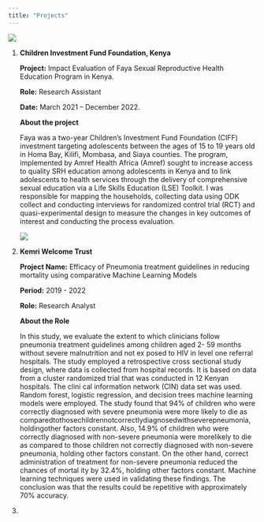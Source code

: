 ```yaml
---
title: "Projects"
---
```


![](images/CIFF_logo.PNG)

1.  **Children Investment Fund Foundation, Kenya**

    **Project:** Impact Evaluation of Faya Sexual Reproductive Health Education Program in Kenya.

    **Role:** Research Assistant

    **Date:** March 2021 – December 2022.

    **About the project**

    Faya was a two-year Children’s Investment Fund Foundation (CIFF) investment targeting adolescents between the ages of 15 to 19 years old in Homa Bay, Kilifi, Mombasa, and Siaya counties. The program, implemented by Amref Health Africa (Amref) sought to increase access to quality SRH education among adolescents in Kenya and to link adolescents to health services through the delivery of comprehensive sexual education via a Life Skills Education (LSE) Toolkit. I was responsible for mapping the households, collecting data using ODK collect and conducting interviews for randomized control trial (RCT) and quasi-experimental design to measure the changes in key outcomes of interest and conducting the process evaluation.

    ![](images/clipboard-3626455683.png)

2.  **Kemri Welcome Trust**

    **Project Name:** Efficacy of Pneumonia treatment guidelines in reducing mortality using comparative Machine Learning Models

    **Period:** 2019 - 2022

    **Role:** Research Analyst

    **About the Role**

    In this study, we evaluate the extent to which clinicians follow pneumonia treatment guidelines among children aged 2- 59 months without severe malnutrition and not ex posed to HIV in level one referral hospitals. The study employed a retrospective cross sectional study design, where data is collected from hospital records. It is based on data from a cluster randomized trial that was conducted in 12 Kenyan hospitals. The clini cal information network (CIN) data set was used. Random forest, logistic regression, and decision trees machine learning models were employed. The study found that 94% of children who were correctly diagnosed with severe pneumonia were more likely to die as comparedtothosechildrennotcorrectlydiagnosedwithseverepneumonia, holdingother factors constant. Also, 14.9% of children who were correctly diagnosed with non-severe pneumonia were morelikely to die as compared to those children not correctly diagnosed with non-severe pneumonia, holding other factors constant. On the other hand, correct administration of treatment for non-severe pneumonia reduced the chances of mortal ity by 32.4%, holding other factors constant. Machine learning techniques were used in validating these findings. The conclusion was that the results could be repetitive with approximately 70% accuracy.

3.  

<link href="https://assets.calendly.com/assets/external/widget.css" rel="stylesheet">

```{=html}
<script src="https://assets.calendly.com/assets/external/widget.js" type="text/javascript" async></script>
```
```{=html}
<script type="text/javascript">window.onload = function() { Calendly.initBadgeWidget({ url: 'https://calendly.com/vmandela99', text: 'Schedule time with me', color: '#0069ff', textColor: '#ffffff', branding: true }); }</script>
```
<!-- Calendly badge widget end -->

